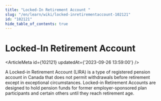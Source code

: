 ```yaml
---
title: "Locked-In Retirement Account "
slug: "/en/learn/wiki/locked-inretirementaccount-102121"
id: "102121"
hide_table_of_contents: true
---
```



# Locked-In Retirement Account 

<ArticleMeta id={102121} updatedAt={'2023-09-26 13:59:00'} />
<div className='border-solid border-b border-t-0 my-4 border-[var(--ifm-color-gray-300)]' />

A Locked-in Retirement Account (LIRA) is a type of registered pension account in Canada that does not permit withdrawals before retirement except in exceptional circumstances. Locked-in Retirement Accounts are designed to hold pension funds for former employer-sponsored plan participants and certain others until they reach retirement age.

